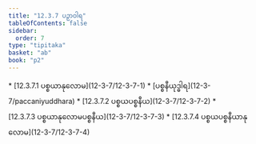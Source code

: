 ```yaml
---
title: "12.3.7 ပဉှာဝါရ"
tableOfContents: false
sidebar:
  order: 7
type: "tipitaka"
basket: "ab"
book: "p2"
---
```



<DynamicBreadcrumb />



<TableOfContents book="p2" section="12.3.7">
* [12.3.7.1 ပစ္စယာနုလောမ](12-3-7/12-3-7-1)
* [ပစ္စနီယုဒ္ဓါရ](12-3-7/paccaniyuddhara)
* [12.3.7.2 ပစ္စယပစ္စနီယ](12-3-7/12-3-7-2)
* [12.3.7.3 ပစ္စယာနုလောမပစ္စနီယ](12-3-7/12-3-7-3)
* [12.3.7.4 ပစ္စယပစ္စနီယာနုလောမ](12-3-7/12-3-7-4)
</TableOfContents>
